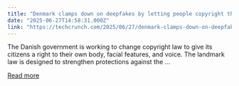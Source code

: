 ```yaml
---
title: "Denmark clamps down on deepfakes by letting people copyright their own features"
date: "2025-06-27T14:58:31.000Z"
link: "https://techcrunch.com/2025/06/27/denmark-clamps-down-on-deepfakes-by-letting-people-copyright-their-own-features/"
---
```


The Danish government is working to change copyright law to give its citizens a right to their own body, facial features, and voice. The landmark law is designed to strengthen protections against the ...

[Read more](https://techcrunch.com/2025/06/27/denmark-clamps-down-on-deepfakes-by-letting-people-copyright-their-own-features/)
